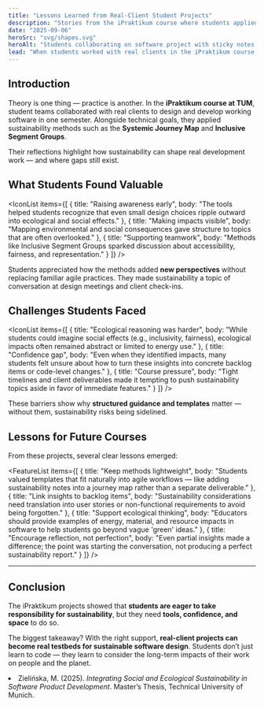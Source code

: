 ```yaml
---
title: "Lessons Learned from Real-Client Student Projects"
description: "Stories from the iPraktikum course where students applied sustainability methods with real clients, and what we can learn from their experiences."
date: "2025-09-06"
heroSrc: "svg/shapes.svg"
heroAlt: "Students collaborating on software project with sticky notes and laptops"
lead: "When students worked with real clients in the iPraktikum course, they tested sustainability methods under real-world constraints. Their experiences reveal both the potential and the challenges of integrating ecological and social thinking into software projects."
---
```


## Introduction

Theory is one thing — practice is another. In the **iPraktikum course at TUM**, student teams collaborated with real clients to design and develop working software in one semester. Alongside technical goals, they applied sustainability methods such as the **Systemic Journey Map** and **Inclusive Segment Groups**.

Their reflections highlight how sustainability can shape real development work — and where gaps still exist.

## What Students Found Valuable

<IconList
    items={[
        { title: "Raising awareness early", body: "The tools helped students recognize that even small design choices ripple outward into ecological and social effects." },
        { title: "Making impacts visible", body: "Mapping environmental and social consequences gave structure to topics that are often overlooked." },
        { title: "Supporting teamwork", body: "Methods like Inclusive Segment Groups sparked discussion about accessibility, fairness, and representation." }
    ]}
/>

Students appreciated how the methods added **new perspectives** without replacing familiar agile practices. They made sustainability a topic of conversation at design meetings and client check-ins.

## Challenges Students Faced

<IconList
    items={[
        { title: "Ecological reasoning was harder", body: "While students could imagine social effects (e.g., inclusivity, fairness), ecological impacts often remained abstract or limited to energy use." },
        { title: "Confidence gap", body: "Even when they identified impacts, many students felt unsure about how to turn these insights into concrete backlog items or code-level changes." },
        { title: "Course pressure", body: "Tight timelines and client deliverables made it tempting to push sustainability topics aside in favor of immediate features." }
    ]}
/>

These barriers show why **structured guidance and templates** matter — without them, sustainability risks being sidelined.


## Lessons for Future Courses

From these projects, several clear lessons emerged:

<FeatureList
    items={[
        { title: "Keep methods lightweight", body: "Students valued templates that fit naturally into agile workflows — like adding sustainability notes into a journey map rather than a separate deliverable." },
        { title: "Link insights to backlog items", body: "Sustainability considerations need translation into user stories or non-functional requirements to avoid being forgotten." },
        { title: "Support ecological thinking", body: "Educators should provide examples of energy, material, and resource impacts in software to help students go beyond vague 'green' ideas." },
        { title: "Encourage reflection, not perfection", body: "Even partial insights made a difference; the point was starting the conversation, not producing a perfect sustainability report." }
    ]}
/>

---

## Conclusion

The iPraktikum projects showed that **students are eager to take responsibility for sustainability**, but they need **tools, confidence, and space** to do so.

The biggest takeaway? With the right support, **real-client projects can become real testbeds for sustainable software design**. Students don’t just learn to code — they learn to consider the long-term impacts of their work on people and the planet.

<References>
    <li>Zielińska, M. (2025). <em>Integrating Social and Ecological Sustainability in Software Product Development</em>. Master’s Thesis, Technical University of Munich.</li>
</References>

